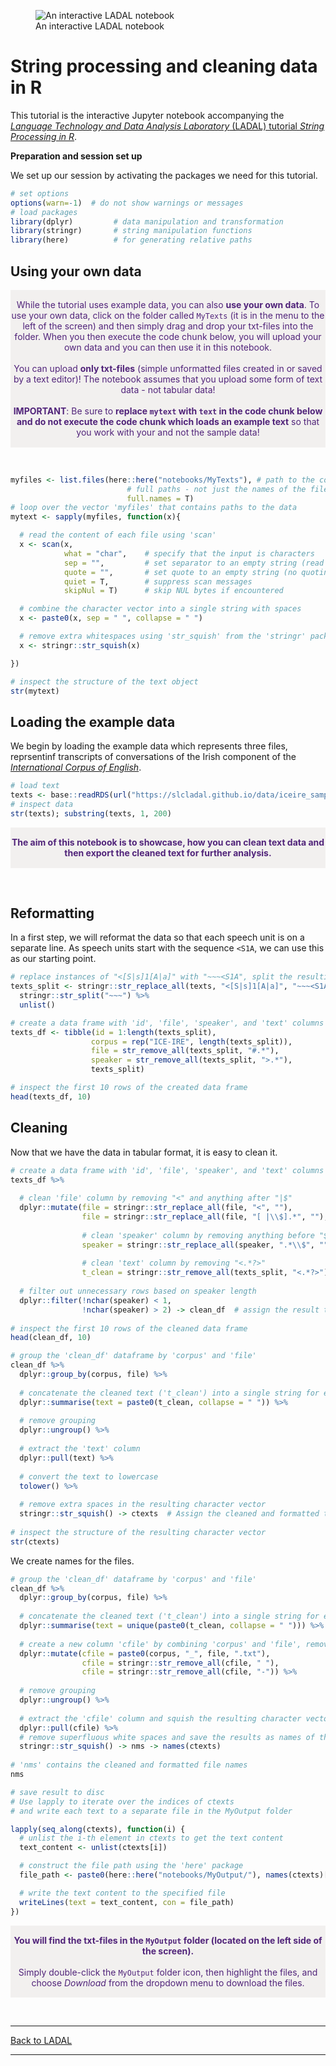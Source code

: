 
![An interactive LADAL notebook](https://slcladal.github.io/images/uq1.jpg)

# String processing and cleaning data in R

This tutorial is the interactive Jupyter notebook accompanying the [*Language Technology and Data Analysis Laboratory* (LADAL) tutorial *String Processing in R*](https://ladal.edu.au/coll.html). 


**Preparation and session set up**

We set up our session by activating the packages we need for this tutorial. 

```r
# set options
options(warn=-1)  # do not show warnings or messages
# load packages
library(dplyr)         # data manipulation and transformation
library(stringr)       # string manipulation functions
library(here)          # for generating relative paths
```



## Using your own data

<div class="warning" style='padding:0.1em; background-color: rgba(215,209,204,.3); color:#51247a'>
<span>
<p style='margin-top:1em; text-align:center'>

While the tutorial uses example data, you can also **use your own data**. To use your own data, click on the folder called `MyTexts` (it is in the menu to the left of the screen) and then simply drag and drop your txt-files into the folder. When you then execute the code chunk below, you will upload your own data and you can then use it in this notebook.<br>
<br>
You can upload <b>only txt-files</b> (simple unformatted files created in or saved by a text editor)! The notebook assumes that you upload some form of text data - not tabular data! <br>
<br>
<b>IMPORTANT</b>: Be sure to <b>replace `mytext` with `text` in the code chunk below and  do not execute the code chunk which loads an example text</b> so that you work with your and not the sample data!</b><br>
</p>
<p style='margin-left:1em;'>
</p></span>
</div>

<br>


```r
myfiles <- list.files(here::here("notebooks/MyTexts"), # path to the corpus data
                          # full paths - not just the names of the files
                          full.names = T) 
# loop over the vector 'myfiles' that contains paths to the data
mytext <- sapply(myfiles, function(x){

  # read the content of each file using 'scan'
  x <- scan(x, 
            what = "char",    # specify that the input is characters
            sep = "",         # set separator to an empty string (read entire content)
            quote = "",       # set quote to an empty string (no quoting)
            quiet = T,        # suppress scan messages
            skipNul = T)      # skip NUL bytes if encountered

  # combine the character vector into a single string with spaces
  x <- paste0(x, sep = " ", collapse = " ")

  # remove extra whitespaces using 'str_squish' from the 'stringr' package
  x <- stringr::str_squish(x)

})

# inspect the structure of the text object
str(mytext)
```

## Loading the example data

We begin by loading the example data which represents three files, reprsentinf transcripts of conversations of the Irish component of the [*International Corpus of English*](https://www.ice-corpora.uzh.ch/en.html). 

```r
# load text
texts <- base::readRDS(url("https://slcladal.github.io/data/iceire_sample.rda", "rb"))
# inspect data
str(texts); substring(texts, 1, 200)
```

<div class="warning" style='padding:0.1em; background-color: rgba(215,209,204,.3); color:#51247a'>
<span>
<p style='margin-top:1em; text-align:center'>
<b>The aim of this notebook is to showcase, how you can clean text data and then export the cleaned text for further analysis.</b> <br>
</p>
<p style='margin-left:1em;'>
</p></span>
</div>

<br>

## Reformatting

In a first step, we will reformat the data so that each speech unit is on a separate line. As speech units start with the sequence `<S1A`, we can use this as our starting point.

```r
# replace instances of "<[S|s]1[A|a]" with "~~~<S1A", split the resulting text, and unlist
texts_split <- stringr::str_replace_all(texts, "<[S|s]1[A|a]", "~~~<S1A") %>%
  stringr::str_split("~~~") %>%
  unlist() 

# create a data frame with 'id', 'file', 'speaker', and 'text' columns
texts_df <- tibble(id = 1:length(texts_split),
                  corpus = rep("ICE-IRE", length(texts_split)),
                  file = str_remove_all(texts_split, "#.*"),
                  speaker = str_remove_all(texts_split, ">.*"), 
                  texts_split)

# inspect the first 10 rows of the created data frame
head(texts_df, 10)

```

## Cleaning

Now that we have the data in tabular format, it is easy to clean it.

```r
# create a data frame with 'id', 'file', 'speaker', and 'text' columns
texts_df %>%
  
  # clean 'file' column by removing "<" and anything after "|$"
  dplyr::mutate(file = stringr::str_replace_all(file, "<", ""),
                file = stringr::str_replace_all(file, "[ |\\$].*", ""),
                
                # clean 'speaker' column by removing anything before "$"
                speaker = stringr::str_replace_all(speaker, ".*\\$", ""),
                
                # clean 'text' column by removing "<.*?>"
                t_clean = stringr::str_remove_all(texts_split, "<.*?>")) %>%
  
  # filter out unnecessary rows based on speaker length
  dplyr::filter(!nchar(speaker) < 1,
                !nchar(speaker) > 2) -> clean_df  # assign the result to 'clean_df'
  
# inspect the first 10 rows of the cleaned data frame
head(clean_df, 10)

```


```r
# group the 'clean_df' dataframe by 'corpus' and 'file'
clean_df %>%
  dplyr::group_by(corpus, file) %>%
  
  # concatenate the cleaned text ('t_clean') into a single string for each group
  dplyr::summarise(text = paste0(t_clean, collapse = " ")) %>%
  
  # remove grouping
  dplyr::ungroup() %>%
  
  # extract the 'text' column
  dplyr::pull(text) %>%
  
  # convert the text to lowercase
  tolower() %>%
  
  # remove extra spaces in the resulting character vector
  stringr::str_squish() -> ctexts  # Assign the cleaned and formatted text to 'ctexts'
  
# inspect the structure of the resulting character vector
str(ctexts)

```

We create names for the files.

```r
# group the 'clean_df' dataframe by 'corpus' and 'file'
clean_df %>%
  dplyr::group_by(corpus, file) %>%
  
  # concatenate the cleaned text ('t_clean') into a single string for each group
  dplyr::summarise(text = unique(paste0(t_clean, collapse = " "))) %>%
  
  # create a new column 'cfile' by combining 'corpus' and 'file', remove spaces and hyphens
  dplyr::mutate(cfile = paste0(corpus, "_", file, ".txt"),
                cfile = stringr::str_remove_all(cfile, " "),
                cfile = stringr::str_remove_all(cfile, "-")) %>%
  
  # remove grouping
  dplyr::ungroup() %>%
  
  # extract the 'cfile' column and squish the resulting character vector
  dplyr::pull(cfile) %>%
  # remove superfluous white spaces and save the results as names of the elements of 'ctexts'
  stringr::str_squish() -> nms -> names(ctexts)
  
# 'nms' contains the cleaned and formatted file names
nms

```

```r
# save result to disc
# Use lapply to iterate over the indices of ctexts
# and write each text to a separate file in the MyOutput folder

lapply(seq_along(ctexts), function(i) {
  # unlist the i-th element in ctexts to get the text content
  text_content <- unlist(ctexts[i])

  # construct the file path using the 'here' package
  file_path <- paste0(here::here("notebooks/MyOutput/"), names(ctexts)[i])

  # write the text content to the specified file
  writeLines(text = text_content, con = file_path)
})

```

<div class="warning" style='padding:0.1em; background-color: rgba(215,209,204,.3); color:#51247a'>
<span>
<p style='margin-top:1em; text-align:center'>
<b>You will find the txt-files in the `MyOutput` folder (located on the left side of the screen).</b> <br><br>Simply double-click the `MyOutput` folder icon, then highlight the files, and choose *Download* from the dropdown menu to download the files. <br>
</p>
<p style='margin-left:1em;'>
</p></span>
</div>

<br>



***

[Back to LADAL](https://ladal.edu.au/string.html)

***

